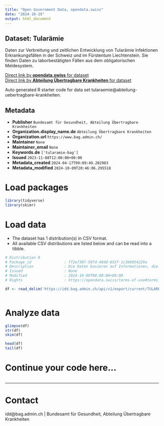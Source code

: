 ```yaml
---
title: "Open Government Data, opendata.swiss"
date: "2024-10-19"
output: html_document
---
```


## Dataset: Tularämie

Daten zur Verbreitung und zeitlichen Entwicklung von Tularämie Infektionen Erkrankungsfällen in der Schweiz und im Fürstentum Liechtenstein. Sie finden Daten zu laborbestätigten Fällen aus dem obligatorischen Meldesystem.

[Direct link by **opendata.swiss** for dataset](https://opendata.swiss/de/dataset/tularamie)<br>
[Direct link by **Abteilung Übertragbare Krankheiten** for dataset](https://idd.bag.admin.ch)

Auto generated R starter code for data set tularaemie@abteilung-uebertragbare-krankheiten.

## Metadata

- **Publisher** `Bundesamt für Gesundheit, Abteilung Übertragbare Krankheiten`
- **Organization.display_name.de** `Abteilung Übertragbare Krankheiten`
- **Organization.url** `https://www.bag.admin.ch/`
- **Maintainer** `None`
- **Maintainer_email** `None`
- **Keywords.de** `['tularamie-bag']`
- **Issued** `2023-11-08T12:00:00+00:00`
- **Metadata_created** `2024-04-17T09:09:49.202983`
- **Metadata_modified** `2024-10-09T20:46:06.295518`


# Load packages

```r

library(tidyverse)
library(skimr)

```

# Load data

-   The dataset has 1 distribution(s) in CSV format.
-   All available CSV distributions are listed below and can be read into a tibble.

```r

# Distribution 0
# Package_id               : ff2e7307-507d-48dd-855f-1c3b9054229a
# Description              : Die Daten basieren auf Informationen, die Laboratorien, Ärztinnen und Ärzte sowie Spitäler dem BAG im Rahmen der Meldepflicht übermittelt haben.
# Issued                   : None
# Modified                 : 2024-10-09T00:00:00+00:00
# Rights                   : https://opendata.swiss/terms-of-use#terms_by

df <- read_delim('https://idd.bag.admin.ch/api/v1/export/current/TULAREMIA_oblig/csv')



```

# Analyze data

```r

glimpse(df)
str(df)
skim(df)

head(df)
tail(df)

```

# Continue your code here...

```r

```

------------------------------------------------------------------------

# Contact

idd@bag.admin.ch | Bundesamt für Gesundheit, Abteilung Übertragbare Krankheiten
